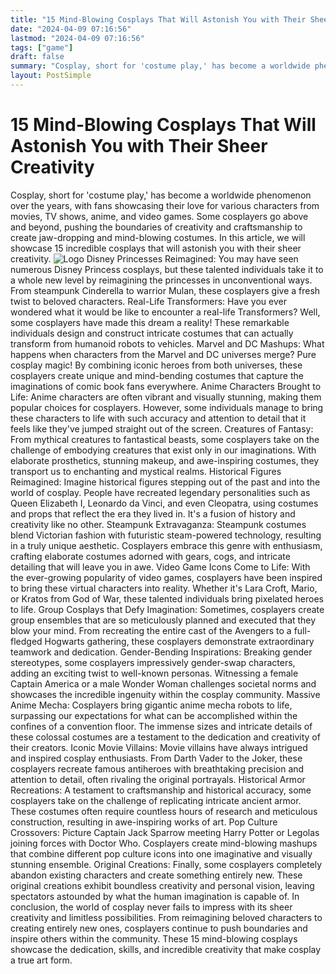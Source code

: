 ```yaml
---
title: "15 Mind-Blowing Cosplays That Will Astonish You with Their Sheer Creativity"
date: "2024-04-09 07:16:56"
lastmod: "2024-04-09 07:16:56"
tags: ["game"]
draft: false
summary: "Cosplay, short for 'costume play,' has become a worldwide phenomenon over the years, with fans showcasing their love for various characters from movies, TV shows, anime, and video games. Some cosplayers go above and beyond, pushing the boundaries of creativity and craftsmanship to create jaw-dropping and mind-blowing costumes. In this article, we will showcase 15 incredible cosplays that will astonish you with their sheer creativity."
layout: PostSimple
---
```

# 15 Mind-Blowing Cosplays That Will Astonish You with Their Sheer Creativity
Cosplay, short for 'costume play,' has become a worldwide phenomenon over the years, with fans showcasing their love for various characters from movies, TV shows, anime, and video games. Some cosplayers go above and beyond, pushing the boundaries of creativity and craftsmanship to create jaw-dropping and mind-blowing costumes. In this article, we will showcase 15 incredible cosplays that will astonish you with their sheer creativity.
<img alt="Logo" class="lazyImg" data-src="https://cdn.seniorsselection.com/upload-logo/15-mind-blowing-cosplays-that-will-astonish-you-with-their-sheer-creativity.webp" src="/statics/image/loading.webp"/>
Disney Princesses Reimagined:
You may have seen numerous Disney Princess cosplays, but these talented individuals take it to a whole new level by reimagining the princesses in unconventional ways. From steampunk Cinderella to warrior Mulan, these cosplayers give a fresh twist to beloved characters.
Real-Life Transformers:
Have you ever wondered what it would be like to encounter a real-life Transformers? Well, some cosplayers have made this dream a reality! These remarkable individuals design and construct intricate costumes that can actually transform from humanoid robots to vehicles.
Marvel and DC Mashups:
What happens when characters from the Marvel and DC universes merge? Pure cosplay magic! By combining iconic heroes from both universes, these cosplayers create unique and mind-bending costumes that capture the imaginations of comic book fans everywhere.
Anime Characters Brought to Life:
Anime characters are often vibrant and visually stunning, making them popular choices for cosplayers. However, some individuals manage to bring these characters to life with such accuracy and attention to detail that it feels like they've jumped straight out of the screen.
Creatures of Fantasy:
From mythical creatures to fantastical beasts, some cosplayers take on the challenge of embodying creatures that exist only in our imaginations. With elaborate prosthetics, stunning makeup, and awe-inspiring costumes, they transport us to enchanting and mystical realms.
Historical Figures Reimagined:
Imagine historical figures stepping out of the past and into the world of cosplay. People have recreated legendary personalities such as Queen Elizabeth I, Leonardo da Vinci, and even Cleopatra, using costumes and props that reflect the era they lived in. It's a fusion of history and creativity like no other.
Steampunk Extravaganza:
Steampunk costumes blend Victorian fashion with futuristic steam-powered technology, resulting in a truly unique aesthetic. Cosplayers embrace this genre with enthusiasm, crafting elaborate costumes adorned with gears, cogs, and intricate detailing that will leave you in awe.
Video Game Icons Come to Life:
With the ever-growing popularity of video games, cosplayers have been inspired to bring these virtual characters into reality. Whether it's Lara Croft, Mario, or Kratos from God of War, these talented individuals bring pixelated heroes to life.
Group Cosplays that Defy Imagination:
Sometimes, cosplayers create group ensembles that are so meticulously planned and executed that they blow your mind. From recreating the entire cast of the Avengers to a full-fledged Hogwarts gathering, these cosplayers demonstrate extraordinary teamwork and dedication.
Gender-Bending Inspirations:
Breaking gender stereotypes, some cosplayers impressively gender-swap characters, adding an exciting twist to well-known personas. Witnessing a female Captain America or a male Wonder Woman challenges societal norms and showcases the incredible ingenuity within the cosplay community.
Massive Anime Mecha:
Cosplayers bring gigantic anime mecha robots to life, surpassing our expectations for what can be accomplished within the confines of a convention floor. The immense sizes and intricate details of these colossal costumes are a testament to the dedication and creativity of their creators.
Iconic Movie Villains:
Movie villains have always intrigued and inspired cosplay enthusiasts. From Darth Vader to the Joker, these cosplayers recreate famous antiheroes with breathtaking precision and attention to detail, often rivaling the original portrayals.
Historical Armor Recreations:
A testament to craftsmanship and historical accuracy, some cosplayers take on the challenge of replicating intricate ancient armor. These costumes often require countless hours of research and meticulous construction, resulting in awe-inspiring works of art.
Pop Culture Crossovers:
Picture Captain Jack Sparrow meeting Harry Potter or Legolas joining forces with Doctor Who. Cosplayers create mind-blowing mashups that combine different pop culture icons into one imaginative and visually stunning ensemble.
Original Creations:
Finally, some cosplayers completely abandon existing characters and create something entirely new. These original creations exhibit boundless creativity and personal vision, leaving spectators astounded by what the human imagination is capable of.
In conclusion, the world of cosplay never fails to impress with its sheer creativity and limitless possibilities. From reimagining beloved characters to creating entirely new ones, cosplayers continue to push boundaries and inspire others within the community. These 15 mind-blowing cosplays showcase the dedication, skills, and incredible creativity that make cosplay a true art form.
        